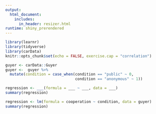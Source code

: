 ```yaml
---
output: 
  html_document:
    includes:
      in_header: resizer.html
runtime: shiny_prerendered
---
```



```r
library(learnr)
library(tidyverse)
library(carData)
knitr::opts_chunk$set(echo = FALSE, exercise.cap = "correlation")

guyer <- carData::Guyer
guyer <-  guyer %>% 
  mutate(condition = case_when(condition == "public" ~ 0,
                               condition == "anonymous" ~ 1))

```


```r
regression <- ___(formula = ___ ~ ___, data = ___)
summary(regression)
```


```r
regression <- lm(formula = cooperation ~ condition, data = guyer)
summary(regression)
```


<div data-iframe-height></div>
